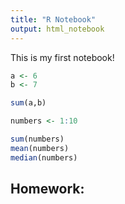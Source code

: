 ```yaml
---
title: "R Notebook"
output: html_notebook
---
```


This is my first notebook!

```r
a <- 6
b <- 7

sum(a,b)

```

```r
numbers <- 1:10

sum(numbers)
mean(numbers)
median(numbers)
```

## Homework:

